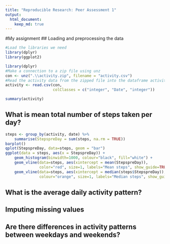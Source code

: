 ```yaml
---
title: "Reproducible Research: Peer Assessment 1"
output: 
  html_document:
    keep_md: true
---
```


#My assignment
## Loading and preprocessing the data


```r
#Load the libraries we need
library(dplyr)
library(ggplot2)
```
```r
library(dplyr)
#Make a connection to a zip file using unz
con <- unz(".\\activity.zip", filename = "activity.csv")
#Read the activity data from the zipped file into the dataframe activity
activity <- read.csv(con, 
                     colClasses = c("integer", "Date", "integer"))
```

```r
summary(activity)
```

## What is mean total number of steps taken per day?

```r
steps <- group_by(activity, date) %>%
    summarise(StepspreDay = sum(steps, na.rm = TRUE))
barplot()
qplot(StepspreDay, data=steps, geom = "bar")
ggplot(data = steps, aes(x = StepspreDay)) +
    geom_histogram(binwidth=1000, colour="black", fill="white") +
    geom_vline(data=steps, aes(xintercept = mean(StepspreDay)),
               color="red", size=1, labels="Mean steps", show_guide=TRUE) +
    geom_vline(data=steps, aes(xintercept = median(steps$StepspreDay)),
               colour="orange", size=1, labels="Median steps", show_guide=TRUE)
```

## What is the average daily activity pattern?



## Imputing missing values



## Are there differences in activity patterns between weekdays and weekends?
